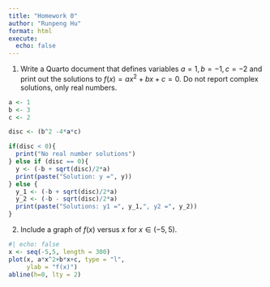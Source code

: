 ```yaml
---
title: "Homework 0"
author: "Runpeng Hu"
format: html
execute: 
  echo: false
---
```


1.  Write a Quarto document that defines variables $a=1, b=-1, c=-2$ and print out the solutions to $f(x) = ax^2+bx+c=0$. Do not report complex solutions, only real numbers.

```r
a <- 1
b <- 3
c <- 2

disc <- (b^2 -4*a*c)

if(disc < 0){
  print("No real number solutions")
} else if (disc == 0){
  y <- (-b + sqrt(disc)/2*a)
  print(paste("Solution: y =", y))
} else {
  y_1 <- (-b + sqrt(disc)/2*a)
  y_2 <- (-b - sqrt(disc)/2*a)
  print(paste("Solutions: y1 =", y_1,", y2 =", y_2))
}
```

2.  Include a graph of $f(x)$ versus $x$ for $x \in (-5,5)$.

```r
#| echo: false
x <- seq(-5,5, length = 300)
plot(x, a*x^2+b*x+c, type = "l",
     ylab = "f(x)")
abline(h=0, lty = 2)
```
